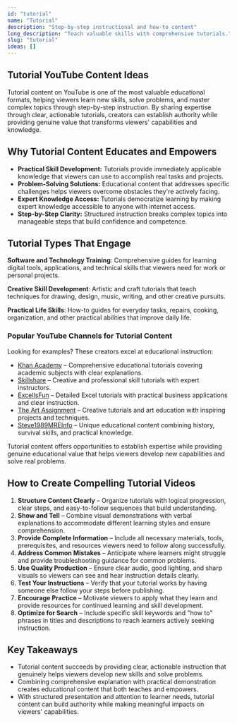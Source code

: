 ```yaml
---
id: "tutorial"
name: "Tutorial"
description: "Step-by-step instructional and how-to content"
long_description: "Teach valuable skills with comprehensive tutorials."
slug: "tutorial"
ideas: []
---
```


## Tutorial YouTube Content Ideas

Tutorial content on YouTube is one of the most valuable educational formats, helping viewers learn new skills, solve problems, and master complex topics through step-by-step instruction. By sharing expertise through clear, actionable tutorials, creators can establish authority while providing genuine value that transforms viewers' capabilities and knowledge.

## Why Tutorial Content Educates and Empowers

- **Practical Skill Development:** Tutorials provide immediately applicable knowledge that viewers can use to accomplish real tasks and projects.  
- **Problem-Solving Solutions:** Educational content that addresses specific challenges helps viewers overcome obstacles they're actively facing.  
- **Expert Knowledge Access:** Tutorials democratize learning by making expert knowledge accessible to anyone with internet access.  
- **Step-by-Step Clarity:** Structured instruction breaks complex topics into manageable steps that build confidence and competence.  

## Tutorial Types That Engage

**Software and Technology Training**: Comprehensive guides for learning digital tools, applications, and technical skills that viewers need for work or personal projects.

**Creative Skill Development**: Artistic and craft tutorials that teach techniques for drawing, design, music, writing, and other creative pursuits.

**Practical Life Skills**: How-to guides for everyday tasks, repairs, cooking, organization, and other practical abilities that improve daily life.

### Popular YouTube Channels for Tutorial Content

Looking for examples? These creators excel at educational instruction:  
- [Khan Academy](https://www.youtube.com/@khanacademy) – Comprehensive educational tutorials covering academic subjects with clear explanations.  
- [Skillshare](https://www.youtube.com/@skillshare) – Creative and professional skill tutorials with expert instructors.  
- [ExcelIsFun](https://www.youtube.com/@ExcelIsFun) – Detailed Excel tutorials with practical business applications and clear instruction.  
- [The Art Assignment](https://www.youtube.com/@theartassignment) – Creative tutorials and art education with inspiring projects and techniques.  
- [Steve1989MREInfo](https://www.youtube.com/@Steve1989MREInfo) – Unique educational content combining history, survival skills, and practical knowledge.  

Tutorial content offers opportunities to establish expertise while providing genuine educational value that helps viewers develop new capabilities and solve real problems.

## How to Create Compelling Tutorial Videos

1. **Structure Content Clearly** – Organize tutorials with logical progression, clear steps, and easy-to-follow sequences that build understanding.  
2. **Show and Tell** – Combine visual demonstrations with verbal explanations to accommodate different learning styles and ensure comprehension.  
3. **Provide Complete Information** – Include all necessary materials, tools, prerequisites, and resources viewers need to follow along successfully.  
4. **Address Common Mistakes** – Anticipate where learners might struggle and provide troubleshooting guidance for common problems.  
5. **Use Quality Production** – Ensure clear audio, good lighting, and sharp visuals so viewers can see and hear instruction details clearly.  
6. **Test Your Instructions** – Verify that your tutorial works by having someone else follow your steps before publishing.  
7. **Encourage Practice** – Motivate viewers to apply what they learn and provide resources for continued learning and skill development.  
8. **Optimize for Search** – Include specific skill keywords and "how to" phrases in titles and descriptions to reach learners actively seeking instruction.  

## Key Takeaways

- Tutorial content succeeds by providing clear, actionable instruction that genuinely helps viewers develop new skills and solve problems.  
- Combining comprehensive explanation with practical demonstration creates educational content that both teaches and empowers.  
- With structured presentation and attention to learner needs, tutorial content can build authority while making meaningful impacts on viewers' capabilities.
